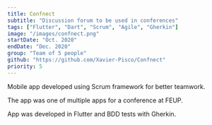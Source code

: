 ```yaml
---
title: Confnect
subtitle: "Discussion forum to be used in conferences"
tags: ["Flutter", "Dart", "Scrum", "Agile", "Gherkin"]
image: "/images/confnect.png"
startDate: "Oct. 2020"
endDate: "Dec. 2020"
group: "Team of 5 people"
github: "https://github.com/Xavier-Pisco/Confnect"
priority: 5
---
```

Mobile app developed using Scrum framework for better teamwork.

The app was one of multiple apps for a conference at FEUP.

App was developed in Flutter and BDD tests with Gherkin.